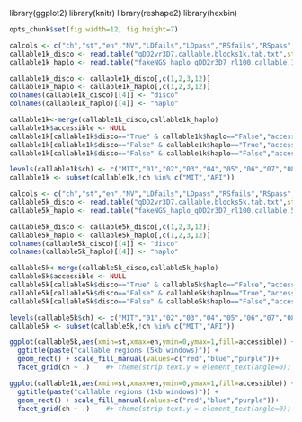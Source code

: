 library(ggplot2)
library(knitr)
library(reshape2)
library(hexbin)
```r
opts_chunk$set(fig.width=12, fig.height=7)

``` 

```r
calcols <- c("ch","st","en","NV","LDfails","LDpass","RSfails","RSpass","df","dn","Dpass","multipass")
callable1k_disco <- read.table("qDD2vr3D7.callable.blocks1k.tab.txt",stringsAsFactors = T,sep='\t',header=F,col.names = calcols)
callable1k_haplo <- read.table("fakeNGS_haplo_qDD2r3D7_rl100.callable.1k.txt",stringsAsFactors = T,sep='\t',header=F,col.names = calcols)

callable1k_disco <- callable1k_disco[,c(1,2,3,12)]
callable1k_haplo <- callable1k_haplo[,c(1,2,3,12)]
colnames(callable1k_disco)[[4]] <- "disco"
colnames(callable1k_haplo)[[4]] <- "haplo"

callable1k<-merge(callable1k_disco,callable1k_haplo)
callable1k$accessible <- NULL
callable1k[callable1k$disco=="True" & callable1k$haplo=="False","accessible"] <- "DISCOVAR only"
callable1k[callable1k$disco=="False" & callable1k$haplo=="True","accessible"] <- "haplo only"
callable1k[callable1k$disco=="False" & callable1k$haplo=="False","accessible"] <- "inacessible"

levels(callable1k$ch) <- c("MIT","01","02","03","04","05","06","07","08","09","10","11","12","13","14","API")
callable1k <- subset(callable1k,!ch %in% c("MIT","API"))
```



```r
calcols <- c("ch","st","en","NV","LDfails","LDpass","RSfails","RSpass","df","dn","Dpass","multipass")
callable5k_disco <- read.table("qDD2vr3D7.callable.blocks5k.tab.txt",stringsAsFactors = T,sep='\t',header=F,col.names = calcols)
callable5k_haplo <- read.table("fakeNGS_haplo_qDD2r3D7_rl100.callable.5k.txt",stringsAsFactors = T,sep='\t',header=F,col.names = calcols)

callable5k_disco <- callable5k_disco[,c(1,2,3,12)]
callable5k_haplo <- callable5k_haplo[,c(1,2,3,12)]
colnames(callable5k_disco)[[4]] <- "disco"
colnames(callable5k_haplo)[[4]] <- "haplo"

callable5k<-merge(callable5k_disco,callable5k_haplo)
callable5k$accessible <- NULL
callable5k[callable5k$disco=="True" & callable5k$haplo=="False","accessible"] <- "DISCOVAR only"
callable5k[callable5k$disco=="False" & callable5k$haplo=="True","accessible"] <- "haplo only"
callable5k[callable5k$disco=="False" & callable5k$haplo=="False","accessible"] <- "inacessible"

levels(callable5k$ch) <- c("MIT","01","02","03","04","05","06","07","08","09","10","11","12","13","14","API")
callable5k <- subset(callable5k,!ch %in% c("MIT","API"))
```




```r

ggplot(callable5k,aes(xmin=st,xmax=en,ymin=0,ymax=1,fill=accessible)) + 
  ggtitle(paste("callable regions (5kb windows)")) +
  geom_rect() + scale_fill_manual(values=c("red","blue","purple"))+
  facet_grid(ch ~ .)    #+ theme(strip.text.y = element_text(angle=0)) 

ggplot(callable1k,aes(xmin=st,xmax=en,ymin=0,ymax=1,fill=accessible)) + 
  ggtitle(paste("callable regions (1kb windows)")) +
  geom_rect() + scale_fill_manual(values=c("red","blue","purple"))+
  facet_grid(ch ~ .)    #+ theme(strip.text.y = element_text(angle=0)) 



```

